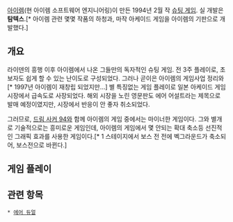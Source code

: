 [[아이렘]](현 아이렘 소프트웨어 엔지니어링)이 만든 1994년 2월 작 [[슈팅 게임]]. 실 개발은 '''탐텍스'''.[* 아이렘 관련 몇몇 작품의 하청과, 마작 아케이드 게임을 아이렘의 기판으로 개발했다.]

== 개요 ==

라이덴의 흥행 이후 아이렘에서 나온 그들만의 독자적인 슈팅 게임. 전 3주 플레이로, 초보자도 쉽게 할 수 있는 난이도로 구성되었다. 그러나 곧이은 아이렘의 게임사업 정리와[* 1997년 아이렘이 재창립 되었지만...] 별 특징없는 게임 플레이로 일본 아케이드 게임 시장에서 급속도로 사장되었다. 해외 시장을 노린 영문판도 에어 어설트라는 제목으로 발매 예정이였지만, 시장에서 반응이 안 좋자 취소되었다.

그러므로, [[드림 사커 94]]와 함께 아이렘의 게임 중에서는 마이너한 게임이다. 그와 별개로 기술적으로는 흥미로운 게임인데, 아이렘의 게임에서 몇 안되는 확대 축소등 선진적인 그래픽 효과를 사용한 게임이다.[* 1 스테이지에서 보스 전 전에 벡그라운드가 축소되어, 보스전으로 바뀐다.]

== 게임 플레이 ==

== 관련 항목 ==

 * [[에어 듀얼]]

